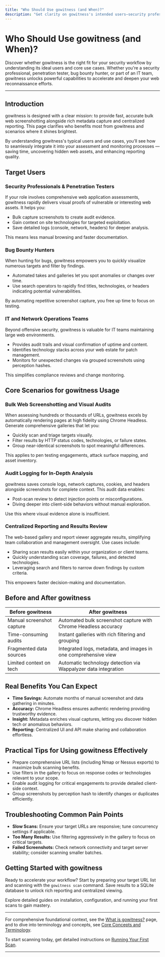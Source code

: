 ```yaml
---
title: "Who Should Use gowitness (and When)?"
description: "Get clarity on gowitness's intended users—security professionals, penetration testers, bug bounty hunters, and IT teams—along with the core scenarios where bulk web screenshotting, audit logging, and centralized reporting are most impactful."
---
```


# Who Should Use gowitness (and When)?

Discover whether gowitness is the right fit for your security workflow by understanding its ideal users and core use cases. Whether you're a security professional, penetration tester, bug bounty hunter, or part of an IT team, gowitness unlocks powerful capabilities to accelerate and deepen your web reconnaissance efforts.

---

## Introduction

gowitness is designed with a clear mission: to provide fast, accurate bulk web screenshotting alongside rich metadata capture and centralized reporting. This page clarifies who benefits most from gowitness and scenarios where it shines brightest.

By understanding gowitness's typical users and use cases, you’ll see how to seamlessly integrate it into your assessment and monitoring processes — saving time, uncovering hidden web assets, and enhancing reporting quality.


## Target Users

### Security Professionals & Penetration Testers

If your role involves comprehensive web application assessments, gowitness rapidly delivers visual proofs of vulnerable or interesting web assets. It helps you:

- Bulk capture screenshots to create audit evidence.
- Gain context on site technologies for targeted exploitation.
- Save detailed logs (console, network, headers) for deeper analysis.

This means less manual browsing and faster documentation.

### Bug Bounty Hunters

When hunting for bugs, gowitness empowers you to quickly visualize numerous targets and filter by findings.

- Automated takes and galleries let you spot anomalies or changes over time.
- Use search operators to rapidly find titles, technologies, or headers indicating potential vulnerabilities.

By automating repetitive screenshot capture, you free up time to focus on testing.

### IT and Network Operations Teams

Beyond offensive security, gowitness is valuable for IT teams maintaining large web environments.

- Provides audit trails and visual confirmation of uptime and content.
- Identifies technology stacks across your web estate for patch management.
- Monitors for unexpected changes via grouped screenshots using perception hashes.

This simplifies compliance reviews and change monitoring.


## Core Scenarios for gowitness Usage

### Bulk Web Screenshotting and Visual Audits

When assessing hundreds or thousands of URLs, gowitness excels by automatically rendering pages at high fidelity using Chrome Headless. Generate comprehensive galleries that let you:

- Quickly scan and triage targets visually.
- Filter results by HTTP status codes, technologies, or failure states.
- Group near-identical screenshots to spot meaningful differences.

This applies to pen testing engagements, attack surface mapping, and asset inventory.

### Audit Logging for In-Depth Analysis

gowitness saves console logs, network captures, cookies, and headers alongside screenshots for complete context. This audit data enables:

- Post-scan review to detect injection points or misconfigurations.
- Diving deeper into client-side behaviors without manual exploration.

Use this where visual evidence alone is insufficient.

### Centralized Reporting and Results Review

The web-based gallery and report viewer aggregate results, simplifying team collaboration and management oversight. Use cases include:

- Sharing scan results easily within your organization or client teams.
- Quickly understanding scan coverage, failures, and detected technologies.
- Leveraging search and filters to narrow down findings by custom criteria.

This empowers faster decision-making and documentation.


## Before and After gowitness

| Before gowitness           | After gowitness                                                     |
|---------------------------|-------------------------------------------------------------------|
| Manual screenshot capture | Automated bulk screenshot capture with Chrome Headless accuracy  |
| Time-consuming audits     | Instant galleries with rich filtering and grouping                |
| Fragmented data sources   | Integrated logs, metadata, and images in one comprehensive view   |
| Limited context on tech   | Automatic technology detection via Wappalyzer data integration    |


## Real Benefits You Can Expect

- **Time Savings:** Automate months of manual screenshot and data gathering in minutes.
- **Accuracy:** Chrome Headless ensures authentic rendering providing trustworthy evidence.
- **Insight:** Metadata enriches visual captures, letting you discover hidden tech or anomalous behaviors.
- **Reporting:** Centralized UI and API make sharing and collaboration effortless.


## Practical Tips for Using gowitness Effectively

- Prepare comprehensive URL lists (including Nmap or Nessus exports) to maximize bulk scanning benefits.
- Use filters in the gallery to focus on response codes or technologies relevant to your scope.
- Enable audit logging for critical engagements to provide detailed client-side context.
- Group screenshots by perception hash to identify changes or duplicates efficiently.


## Troubleshooting Common Pain Points

- **Slow Scans:** Ensure your target URLs are responsive; tune concurrency settings if applicable.
- **Too Many Results:** Use filtering aggressively in the gallery to focus on critical targets.
- **Failed Screenshots:** Check network connectivity and target server stability; consider scanning smaller batches.


## Getting Started with gowitness

Ready to accelerate your workflow? Start by preparing your target URL list and scanning with the `gowitness scan` command. Save results to a SQLite database to unlock rich reporting and centralized viewing.

Explore detailed guides on installation, configuration, and running your first scans to gain mastery.


---

For comprehensive foundational context, see the [What is gowitness?](./product-intro-value) page, and to dive into terminology and concepts, see [Core Concepts and Terminology](./concepts-terminology).

To start scanning today, get detailed instructions on [Running Your First Scan](../../getting-started/your-first-scan/running-your-first-scan).

---